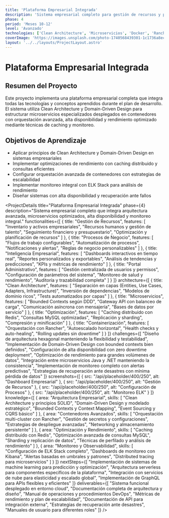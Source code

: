 ```yaml
---
title: 'Plataforma Empresarial Integrada'
description: 'Sistema empresarial completo para gestión de recursos y procesos de negocio con arquitectura avanzada'
phase: 4
period: 'Meses 10-12'
level: 'Avanzado'
technologies: ['Clean Architecture', 'Microservicios', 'Docker', 'Rancher', 'Redis', 'ELK Stack']
coverImage: 'https://images.unsplash.com/photo-1740568439301-1c1736a8ec69'
layout: '../../layouts/ProjectLayout.astro'
---
```



# Plataforma Empresarial Integrada

## Resumen del Proyecto

Este proyecto implementa una plataforma empresarial completa que integra todas las tecnologías y conceptos aprendidos durante el plan de desarrollo. El sistema utiliza Clean Architecture y Domain-Driven Design para estructurar microservicios especializados desplegados en contenedores con orquestación avanzada, alta disponibilidad y rendimiento optimizado mediante técnicas de caching y monitoreo.

## Objetivos de Aprendizaje

- Aplicar principios de Clean Architecture y Domain-Driven Design en sistemas empresariales
- Implementar optimizaciones de rendimiento con caching distribuido y consultas eficientes
- Configurar orquestación avanzada de contenedores con estrategias de escalabilidad
- Implementar monitoreo integral con ELK Stack para análisis de rendimiento
- Diseñar sistemas con alta disponibilidad y recuperación ante fallos

<ProjectDetails
  title="Plataforma Empresarial Integrada"
  phase={4}
  description="Sistema empresarial completo que integra arquitectura avanzada, microservicios optimizados, alta disponibilidad y monitoreo integral."
  functionalities={[
    {
      title: "Gestión de Recursos",
      features: [
        "Inventario y activos empresariales",
        "Recursos humanos y gestión de talento",
        "Seguimiento financiero y presupuestario",
        "Optimización y planificación de recursos"
      ]
    },
    {
      title: "Procesos de Negocio",
      features: [
        "Flujos de trabajo configurables",
        "Automatización de procesos",
        "Notificaciones y alertas",
        "Reglas de negocio personalizables"
      ]
    },
    {
      title: "Inteligencia Empresarial",
      features: [
        "Dashboards interactivos en tiempo real",
        "Reportes personalizados y exportables",
        "Análisis de tendencias y predicciones",
        "KPIs y métricas de rendimiento"
      ]
    },
    {
      title: "Portal Administrativo",
      features: [
        "Gestión centralizada de usuarios y permisos",
        "Configuración de parámetros del sistema",
        "Monitoreo de salud y rendimiento",
        "Auditoría y trazabilidad completa"
      ]
    }
  ]}
  architecture={[
    {
      title: "Clean Architecture",
      features: [
        "Separación en capas (Entities, Use Cases, Adapters, Infrastructure)",
        "Inversión de dependencias",
        "Modelos de dominio ricos",
        "Tests automatizados por capas"
      ]
    },
    {
      title: "Microservicios",
      features: [
        "Bounded Contexts según DDD",
        "Gateway API con balanceo de carga",
        "Comunicación asíncrona con mensajería",
        "Bases de datos por servicio"
      ]
    },
    {
      title: "Optimización",
      features: [
        "Caching distribuido con Redis",
        "Consultas MySQL optimizadas",
        "Replicación y sharding",
        "Compresión y minificación"
      ]
    },
    {
      title: "Containerización",
      features: [
        "Orquestación con Rancher",
        "Autoescalado horizontal",
        "Health checks y auto-healing",
        "Rolling updates sin downtime"
      ]
    }
  ]}
  challenges={[
    "Diseño de arquitectura hexagonal manteniendo la flexibilidad y testabilidad",
    "Implementación de Domain-Driven Design con bounded contexts bien definidos",
    "Configuración de alta disponibilidad con zero downtime deployment",
    "Optimización de rendimiento para grandes volúmenes de datos",
    "Integración entre microservicios Java y .NET manteniendo la consistencia",
    "Implementación de monitoreo completo con alertas predictivas",
    "Estrategias de recuperación ante desastres con mínima pérdida de datos"
  ]}
  screenshots={[
    {
      src: "/api/placeholder/400/250",
      alt: "Dashboard Empresarial"
    },
    {
      src: "/api/placeholder/400/250",
      alt: "Gestión de Recursos"
    },
    {
      src: "/api/placeholder/400/250",
      alt: "Configuración de Procesos"
    },
    {
      src: "/api/placeholder/400/250",
      alt: "Monitoreo ELK"
    }
  ]}
  knowledge={[
    {
      area: "Arquitectura Empresarial",
      skills: [
        "Clean Architecture y principios SOLID",
        "Domain-Driven Design y modelado estratégico",
        "Bounded Contexts y Context Mapping",
        "Event Sourcing y CQRS básico"
      ]
    },
    {
      area: "Contenedores Avanzados",
      skills: [
        "Orquestación multi-cluster con Rancher",
        "Gestión de secretos y configuraciones",
        "Estrategias de despliegue avanzadas",
        "Networking y almacenamiento persistente"
      ]
    },
    {
      area: "Optimización y Rendimiento",
      skills: [
        "Caching distribuido con Redis",
        "Optimización avanzada de consultas MySQL",
        "Sharding y replicación de datos",
        "Técnicas de perfilado y análisis de rendimiento"
      ]
    },
    {
      area: "Monitoreo y Observabilidad",
      skills: [
        "Configuración de ELK Stack completo",
        "Dashboards de monitoreo con Kibana",
        "Alertas basadas en umbrales y patrones",
        "Distributed tracing para microservicios"
      ]
    }
  ]}
  nextSteps={[
    "Implementación de sistemas de machine learning para predicción y optimización",
    "Arquitectura serverless para componentes específicos de la plataforma",
    "Integración con servicios de nube para elasticidad y escalado global",
    "Implementación de GraphQL para APIs flexibles y eficientes"
  ]}
  deliverables={[
    "Sistema funcional desplegado en entorno cloud",
    "Documentación completa de arquitectura y diseño",
    "Manual de operaciones y procedimientos DevOps",
    "Métricas de rendimiento y plan de escalabilidad",
    "Documentación de API para integración externa",
    "Estrategias de recuperación ante desastres",
    "Manuales de usuario para diferentes roles"
  ]}
/>

